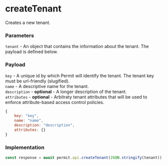 # createTenant

Creates a new tenant.

### Parameters

`tenant` - An object that contains the information about the tenant. The payload is defined below.<br/>

### Payload

`key` - A unique id by which Permit will identify the tenant. The tenant key must be url-friendly (slugified).<br/>
`name` - A descriptive name for the tenant.<br/>
`description` - **optional** - A longer description of the tenant.<br/>
`attributes` - **optional** - Arbitraty tenant attributes that will be used to enforce attribute-based access control policies.<br/>

```js
{
	key: "key",
	name: "name",
	description: "description",
	attributes: {}
}
```

### Implementation

```js
const response = await permit.api.createTenant(JSON.stringify(tenant));
```
